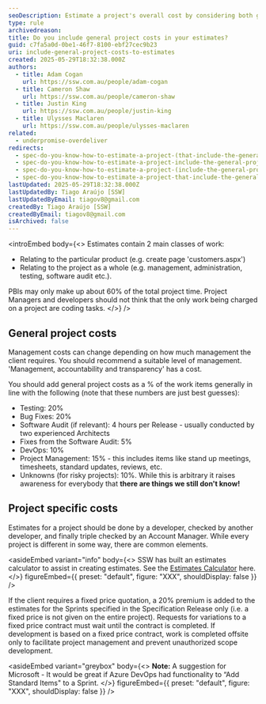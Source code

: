 ```yaml
---
seoDescription: Estimate a project's overall cost by considering both general project costs and specific project costs.
type: rule
archivedreason:
title: Do you include general project costs in your estimates?
guid: c7fa5a0d-0be1-46f7-8100-ebf27cec9b23
uri: include-general-project-costs-to-estimates
created: 2025-05-29T18:32:38.000Z
authors:
  - title: Adam Cogan
    url: https://ssw.com.au/people/adam-cogan
  - title: Cameron Shaw
    url: https://ssw.com.au/people/cameron-shaw
  - title: Justin King
    url: https://ssw.com.au/people/justin-king
  - title: Ulysses Maclaren
    url: https://ssw.com.au/people/ulysses-maclaren
related:
  - underpromise-overdeliver
redirects:
  - spec-do-you-know-how-to-estimate-a-project-(that-include-the-general-project-costs)
  - spec-do-you-know-how-to-estimate-a-project-include-the-general-project-costs
  - spec-do-you-know-how-to-estimate-a-project-(include-the-general-project-costs)
  - spec-do-you-know-how-to-estimate-a-project-that-include-the-general-project-costs
lastUpdated: 2025-05-29T18:32:38.000Z
lastUpdatedBy: Tiago Araújo [SSW]
lastUpdatedByEmail: tiagov8@gmail.com
createdBy: Tiago Araújo [SSW]
createdByEmail: tiagov8@gmail.com
isArchived: false
---
```


<introEmbed
  body={<>
Estimates contain 2 main classes of work:

* Relating to the particular product (e.g. create page 'customers.aspx')
* Relating to the project as a whole (e.g. management, administration, testing, software audit etc.).

PBIs may only make up about 60% of the total project time. Project Managers and developers should not think that the only work being charged on a project are coding tasks.
  </>}
/>
## General project costs

Management costs can change depending on how much management the client requires. You should recommend a suitable level of management. 'Management, accountability and transparency' has a cost.

You should add general project costs as a % of the work items generally in line with the following (note that these numbers are just best guesses):

* Testing: 20%
* Bug Fixes: 20%
* Software Audit (if relevant): 4 hours per Release - usually conducted by two experienced Architects
* Fixes from the Software Audit: 5%
* DevOps: 10%
* Project Management: 15% - this includes items like stand up meetings, timesheets, standard updates, reviews, etc.
* Unknowns (for risky projects): 10%. While this is arbitrary it raises awareness for everybody that **there are things we still don't know!**

## Project specific costs

Estimates for a project should be done by a developer, checked by another developer, and finally triple checked by an Account Manager. While every project is different in some way, there are common elements.

<asideEmbed
  variant="info"
  body={<>
    SSW has built an estimates calculator to assist in creating estimates. See the [Estimates Calculator](https://github.com/SSWConsulting/SSW.Rules.Content/raw/main/rules/spec-do-you-know-how-to-estimate-a-project-that-include-the-general-project-costs/4.%20Estimates%20Calculator.xlsx) here.
  </>}
  figureEmbed={{
    preset: "default",
    figure: "XXX",
    shouldDisplay: false
  }}
/>

If the client requires a fixed price quotation, a 20% premium is added to the estimates for the Sprints specified in the Specification Release only (i.e. a fixed price is not given on the entire project). Requests for variations to a fixed price contract must wait until the contract is completed. If development is based on a fixed price contract, work is completed offsite only to facilitate project management and prevent unauthorized scope development.

<asideEmbed
  variant="greybox"
  body={<>
    **Note:** A suggestion for Microsoft - It would be great if Azure DevOps had functionality to “Add Standard Items" to a Sprint.
  </>}
  figureEmbed={{
    preset: "default",
    figure: "XXX",
    shouldDisplay: false
  }}
/>
